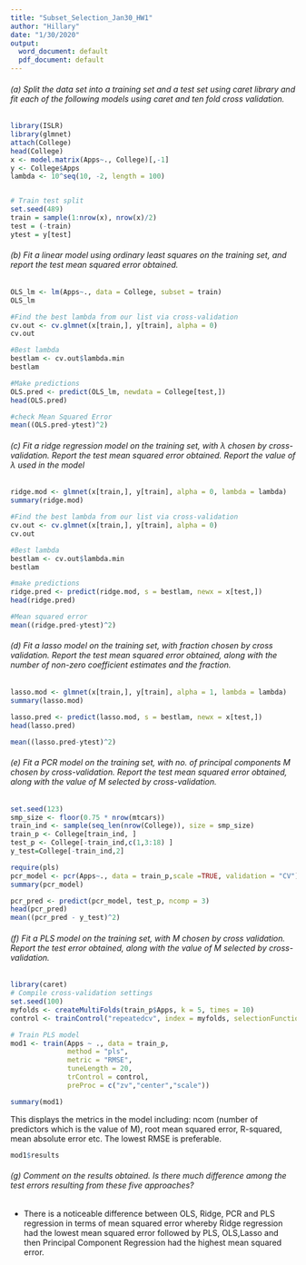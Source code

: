 ```yaml
---
title: "Subset_Selection_Jan30_HW1"
author: "Hillary"
date: "1/30/2020"
output:
  word_document: default
  pdf_document: default
---
```




###### (a) Split the data set into a training set and a test set using caret library and fit each of the following models using caret and ten fold cross validation.

```r
library(ISLR)
library(glmnet)
attach(College)
head(College)
x <- model.matrix(Apps~., College)[,-1]
y <- College$Apps
lambda <- 10^seq(10, -2, length = 100)


# Train test split
set.seed(489)
train = sample(1:nrow(x), nrow(x)/2)
test = (-train)
ytest = y[test]


```

###### (b) Fit a linear model using ordinary least squares on the training set, and report the test mean squared error obtained.

```r

OLS_lm <- lm(Apps~., data = College, subset = train)
OLS_lm

#Find the best lambda from our list via cross-validation
cv.out <- cv.glmnet(x[train,], y[train], alpha = 0)
cv.out

#Best lambda
bestlam <- cv.out$lambda.min
bestlam

#Make predictions
OLS.pred <- predict(OLS_lm, newdata = College[test,])
head(OLS.pred)

#check Mean Squared Error
mean((OLS.pred-ytest)^2)

```

###### (c) Fit a ridge regression model on the training set, with λ chosen by cross-validation. Report the test mean squared  error obtained. Report the value of λ used in the model

```r

ridge.mod <- glmnet(x[train,], y[train], alpha = 0, lambda = lambda)
summary(ridge.mod)

#Find the best lambda from our list via cross-validation
cv.out <- cv.glmnet(x[train,], y[train], alpha = 0)
cv.out

#Best lambda
bestlam <- cv.out$lambda.min
bestlam

#make predictions
ridge.pred <- predict(ridge.mod, s = bestlam, newx = x[test,])
head(ridge.pred)

#Mean squared error
mean((ridge.pred-ytest)^2)
```


###### (d) Fit a lasso model on the training set, with fraction chosen by cross validation. Report the test mean squared error obtained, along with the number of non-zero coefficient estimates and the fraction.

```r
lasso.mod <- glmnet(x[train,], y[train], alpha = 1, lambda = lambda)
summary(lasso.mod)

lasso.pred <- predict(lasso.mod, s = bestlam, newx = x[test,])
head(lasso.pred)

mean((lasso.pred-ytest)^2)
```


###### (e) Fit a PCR model on the training set, with no. of principal components M chosen by cross-validation. Report the test mean squared error obtained, along with the value of M selected by cross-validation.
```r
set.seed(123)
smp_size <- floor(0.75 * nrow(mtcars))
train_ind <- sample(seq_len(nrow(College)), size = smp_size)
train_p <- College[train_ind, ]
test_p <- College[-train_ind,c(1,3:18) ]
y_test=College[-train_ind,2]

require(pls)
pcr_model <- pcr(Apps~., data = train_p,scale =TRUE, validation = "CV")
summary(pcr_model)

pcr_pred <- predict(pcr_model, test_p, ncomp = 3)
head(pcr_pred)
mean((pcr_pred - y_test)^2)

```


###### (f) Fit a PLS model on the training set, with M chosen by cross validation. Report the test error obtained, along with the value of M selected by cross-validation.
```r
library(caret)
# Compile cross-validation settings
set.seed(100)
myfolds <- createMultiFolds(train_p$Apps, k = 5, times = 10)
control <- trainControl("repeatedcv", index = myfolds, selectionFunction = "oneSE")

# Train PLS model
mod1 <- train(Apps ~ ., data = train_p,
              method = "pls",
              metric = "RMSE",
              tuneLength = 20,
              trControl = control,
              preProc = c("zv","center","scale"))

summary(mod1)
```

This displays the metrics in the model including: ncom (number of predictors which is the value of M), root mean squared error, R-squared, mean absolute error etc. The lowest RMSE is preferable.
```r
mod1$results
```

###### (g) Comment on the results obtained. Is there much difference among the test errors resulting from these five approaches?

- There is a noticeable difference between OLS, Ridge, PCR and PLS regression in terms of mean squared error whereby Ridge regression had the lowest mean squared error followed by PLS, OLS,Lasso and then Principal Component Regression had the highest mean squared error.  
